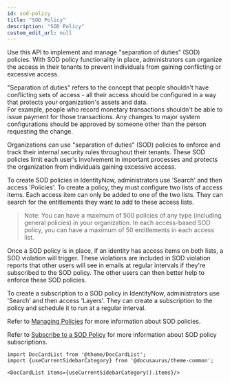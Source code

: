 ```yaml
---
id: sod-policy
title: "SOD Policy"
description: "SOD Policy"
custom_edit_url: null
---
```




Use this API to implement and manage "separation of duties" (SOD) policies. 
With SOD policy functionality in place, administrators can organize the access in their tenants to prevent individuals from gaining conflicting or excessive access. 

"Separation of duties" refers to the concept that people shouldn't have conflicting sets of access - all their access should be configured in a way that protects your organization's assets and data.  
For example, people who record monetary transactions shouldn't be able to issue payment for those transactions.
Any changes to major system configurations should be approved by someone other than the person requesting the change. 

Organizations can use "separation of duties" (SOD) policies to enforce and track their internal security rules throughout their tenants.
These SOD policies limit each user's involvement in important processes and protects the organization from individuals gaining excessive access. 

To create SOD policies in IdentityNow, administrators use 'Search' and then access 'Policies'.
To create a policy, they must configure two lists of access items. Each access item can only be added to one of the two lists.
They can search for the entitlements they want to add to these access lists.

>Note: You can have a maximum of 500 policies of any type (including general policies) in your organization. In each access-based SOD policy, you can have a maximum of 50 entitlements in each access list.

Once a SOD policy is in place, if an identity has access items on both lists, a SOD violation will trigger. 
These violations are included in SOD violation reports that other users will see in emails at regular intervals if they're subscribed to the SOD policy.
The other users can then better help to enforce these SOD policies. 

To create a subscription to a SOD policy in IdentityNow, administrators use 'Search' and then access 'Layers'.
They can create a subscription to the policy and schedule it to run at a regular interval. 

Refer to [Managing Policies](https://documentation.sailpoint.com/saas/help/sod/manage-policies.html) for more information about SOD policies. 

Refer to [Subscribe to a SOD Policy](https://documentation.sailpoint.com/saas/help/sod/policy-violations.html#subscribe-to-an-sod-policy) for more information about SOD policy subscriptions.




```mdx-code-block
import DocCardList from '@theme/DocCardList';
import {useCurrentSidebarCategory} from '@docusaurus/theme-common';

<DocCardList items={useCurrentSidebarCategory().items}/>
```
      